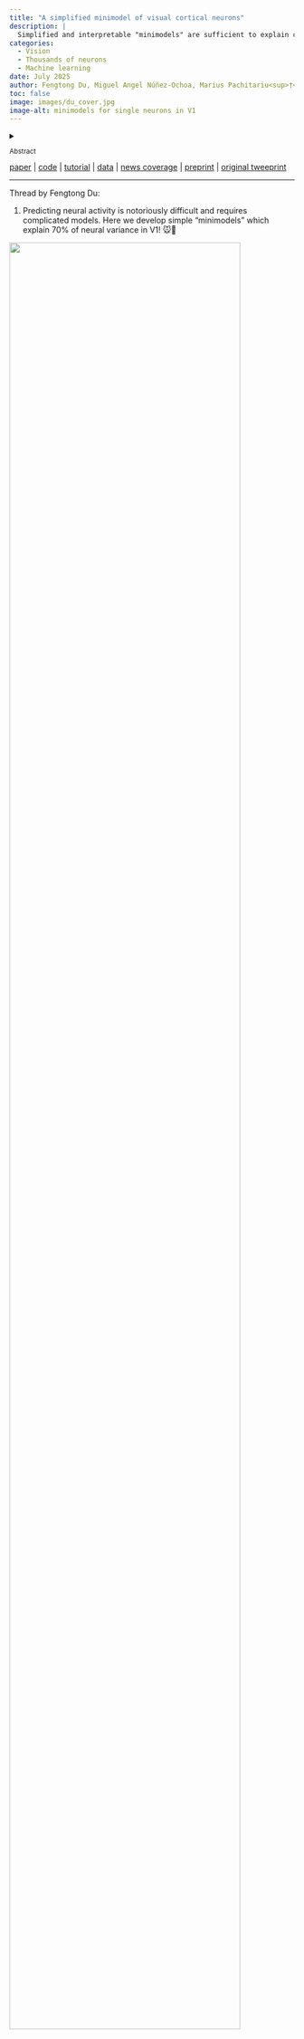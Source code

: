 ```yaml
---
title: "A simplified minimodel of visual cortical neurons"
description: |
  Simplified and interpretable "minimodels" are sufficient to explain complex visual responses in mouse and monkey V1.
categories:
  - Vision
  - Thousands of neurons
  - Machine learning
date: July 2025
author: Fengtong Du, Miguel Angel Núñez-Ochoa, Marius Pachitariu<sup>†</sup>, Carsen Stringer<sup>†</sup>
toc: false
image: images/du_cover.jpg
image-alt: minimodels for single neurons in V1
---
```


<details>
  <summary><p style="font-size: smaller">Abstract</p></summary>
  <p style="font-size: smaller">
Artificial neural networks (ANNs) have been shown to predict neural responses in primary visual cortex (V1) better than classical models. However, this performance often comes at the expense of simplicity and interpretability. Here we introduce a new class of simplified ANN models that can predict over 70% of the response variance of V1 neurons. To achieve this high performance, we first recorded a new dataset of over 29,000 neurons responding to up to 65,000 natural image presentations in mouse V1. We found that ANN models required only two convolutional layers for good performance, with a relatively small first layer. We further found that we could make the second layer small without loss of performance, by fitting individual “minimodels” to each neuron. Similar simplifications applied for models of monkey V1 neurons. We show that the minimodels can be used to gain insight into how stimulus invariance arises in biological neurons.</p>
</details>

<a href="https://www.biorxiv.org/content/10.1101/2024.06.30.601394v1">paper</a> |
<a href="https://github.com/mouseland/minimodel">code</a> |
<a href="https://github.com/MouseLand/course-materials/tree/main/visual_models">tutorial</a> |
<a href="https://janelia.figshare.com/articles/dataset/Towards_a_simplified_model_of_primary_visual_cortex/28797638">data</a> |
<a href="https://www.janelia.org/news/new-computational-model-could-help-shed-light-on-how-we-see">news coverage</a> |
<a href="https://www.biorxiv.org/content/10.1101/2024.06.30.601394v1">preprint</a> |
<a href="https://x.com/Du_Fengtong/status/1808528703913443554">original tweeprint</a></h2>
<hr>

Thread by Fengtong Du:

1. Predicting neural activity is notoriously difficult and requires complicated models. Here we develop simple “minimodels” which explain 70% of neural variance in V1! 🐭🐒 </p>

<img src='https://github.com/MouseLand/MouseLand.github.io/releases/download/v0.1/stims_minimodel.gif' width="90%"></p>

2. We started with population-level models, fitting all neurons together with 4 shared conv layers. These models performed better than past models because we showed many more images. The model predicted monkey V1 responses well too.</p>
<img src='images/du_1.png' width="90%"></p>

3. But we didn't need such a deep network: *two* convolutional layers were sufficient, in both mice and monkeys. Also, the first layer could be very small, 16 filters, while the second layer did need to be large, in line with the high dimensionality of V1.</p>
<p><img src='images/du_2.jpg' width="90%"></p>

4. This structure -- small first convolutional layer and large second convolutional layer -- was advantageous for performing visual tasks, such as texture classification and image recognition.</p>
<p><img src='images/du_3.png' width="80%"></p>

5. Next, can we simplify the wide second layer further? We found that using more neurons to fit the model did NOT help! This suggested that we could fit smaller models to individual neurons.</p>
<p><img src='images/du_4.jpg' width="70%"></p>

6. So we built a minimodel for each neuron, matching the performance of the best models. On average, mouse minimodels had 32 conv2 filters and monkey minimodels had 7, much fewer than the 320 filters in our previous model.</p>
<p><img src='images/du_5.jpg' width="90%"></p>

7. Now equipped with a minimodel for each neuron, we used them to understand how the visual invariance of a single neuron develops across the model stages. We designed a metric, fraction of category variance (FECV) to measure this invariance.</p>
<p><img src='images/du_6.png' width="80%"></p>

8. We found that instead of gradually increasing, the invariance primarily emerges at the readout stage and is influenced by both pooling size and input channel similarity.</p>
<p><img src='images/du_7.png' width="90%"></p>

9. With these minimodels, we can also visualize the high and low FECV neurons in mouse and monkey V1.</p>
<p><img src='images/du_8.jpg' width="90%"></p>

10. In summary, we found single-neuron minimodels are just as powerful as larger ones! It offers an accurate and interpretable approach to studying visual computation across different species and experimental contexts. 🐭🐒

Huge thanks to Janelia! Thanks to the GENIE project, the Vivarium staff, Sarah Lindo and Sal DiLisio for surgery, Jon Arnold for designing headbars and coverslips, Dan Flickinger for microscopy, and Jon Arnold and Tobias Goulet for engineering support.

<br>

